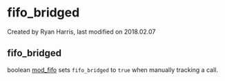 
# fifo_bridged 

 Created by  Ryan Harris, last modified on 2018.02.07

## fifo_bridged

boolean [mod\_fifo](../FreeSWITCH-Explained/Modules/mod_fifo_3966031.mdx#-add) sets `fifo_bridged` to `true` when manually tracking a call.


